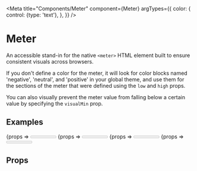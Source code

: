 

<Meta
	title="Components/Meter"
	component={Meter}
	argTypes={{
		color: {
			control: {type: 'text'},
		},
	}}
/>

# Meter

An accessible stand-in for the native `<meter>` HTML element built to ensure consistent visuals across browsers.

If you don't define a color for the meter, it will look for color blocks named 'negative', 'neutral', and 'positive' in your global theme, and use them for the sections of the meter that were defined using the `low` and `high` props.

You can also visually prevent the meter value from falling below a certain value by specifying the `visualMin` prop.

## Examples

<Canvas>
	<Story name="Simple" args={{value: 0.3, max: 1}}>
		{props => <Meter {...props} />}
	</Story>
</Canvas>

<Canvas>
	<Story
		name="Auto-coloring"
		args={{value: 72, visualMin: 10, low: 33, high: 66, max: 100}}
	>
		{props => <Meter {...props} />}
	</Story>
</Canvas>

<Canvas>
	<Story name="Fixed color" args={{value: 80, max: 100, color: 'links'}}>
		{props => <Meter {...props} />}
	</Story>
</Canvas>

<Canvas>
	<Story
		name="Visual minimum value"
		args={{value: 0, visualMin: 0.1, max: 1}}
	>
		{props => <Meter {...props} />}
	</Story>
</Canvas>

## Props

<ArgsTable story="Auto-coloring" />
